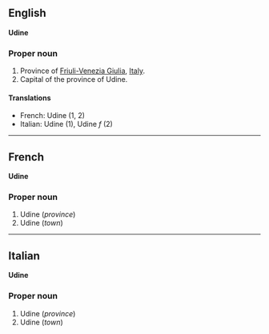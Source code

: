 ==English==
'''Udine'''

===Proper noun===

#Province of [[Friuli-Venezia Giulia]], [[Italy]].
#Capital of the province of Udine.

====Translations====

*French: Udine (1, 2)
*Italian: Udine (1), Udine ''f'' (2)

----

==French==
'''Udine'''

===Proper noun===

#Udine (''province'')
#Udine (''town'')

----

==Italian==
'''Udine'''

===Proper noun===

#Udine (''province'')
#Udine (''town'')